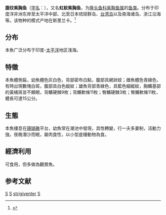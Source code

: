 {{Speciesbox 
| genus = Stethojulis
| species = strigiventer
| status = LC
| status_system = IUCN3.1
| image = Stethojulis strigiventer1.jpg
| authority = [[Bennett|Bennett]], 1833
| synonyms = *''Julis renardi''<br /><small>Bleeker, 1851</small>
*''Julis strigiventer''<br /><small>Bennett, 1833</small>
*''Stethojulis psacasi''<br /><small>Jordan & Snyder, 1902</small>
*''Stethojulis renardi''<br /><small>Bleeker, 1851</small>
*''Stethojulis stringiventer''<br /><small>Bennett, 1833</small>
}}

'''腹纹紫胸鱼'''（[[学名|学名]]：{{lang|la|''Stethojulis strigiventer''}}），又名'''虹紋紫胸鱼'''，为[[隆头鱼科|隆头鱼科]][[紫胸鱼属|紫胸鱼属]]的[[鱼类|鱼类]]。分布于印度洋非洲东岸至太平洋中部、北至日本琉球群岛、[[台湾岛|台湾岛]]以及南海诸岛、浙江沿海等。该物种的模式产地在斯里兰卡。<ref name='id7763'>{{cite web| url =http://www.bioinfo.cn/db05/BjdwSpecies.php?action=view&id=7763| title =腹纹紫胸鱼| work =《中国动物物种编目数据库》| publisher =中国科学院微生物研究所| author =中国科学院动物研究所| accessdate =2009-04-16| deadurl =yes| archiveurl =https://web.archive.org/web/20160305014247/http://www.bioinfo.cn/db05/BjdwSpecies.php?action=view&id=7763| archivedate =2016-03-05}}</ref>

==分布==
本魚广泛分布于印度-[[太平洋|太平洋]]地区浅海。

==特徵==
本魚體側扁，幼魚體色灰白色，背部密布白點，腹部具網狀紋；雌魚體色青綠色，有時出現數塊白斑，腹部具白色縱紋；雄魚背部青綠色，具藍色細縱紋，胸鰭基部的黃橘斑並不顯眼，背鰭硬棘9枚；背鰭軟條11枚；臀鰭硬棘3枚；臀鰭軟條11枚，體長可達15公分。

==生態==
本魚棲息在[[珊瑚礁|珊瑚礁]]平台，幼魚常在潮池中發現，具性轉變，行一夫多妻制，活動力強，夜晚潛沙而眠，屬肉食性，以小型底棲動物為食。

==經濟利用==
可食用，但多做為觀賞魚。

== 参考文献 ==
{{reflist}}
{{Taxonbar}}

[[Category:食用鱼|S]]
[[Category:觀賞魚|S]]
[[Category:紫胸鱼属|strigiventer]]
[[Category:1833年描述的鱼类|S]]